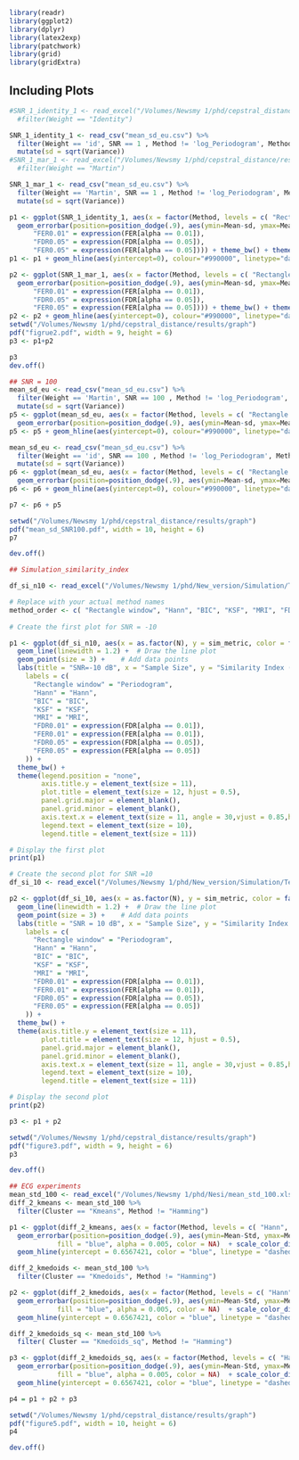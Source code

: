 
```r
library(readr)
library(ggplot2)
library(dplyr)
library(latex2exp)
library(patchwork)
library(grid)
library(gridExtra)
```

## Including Plots


```r
#SNR_1_identity_1 <- read_excel("/Volumes/Newsmy 1/phd/cepstral_distance/results/excel/simulation_mean_sd_SNR-1_.xlsx") %>% filter(Method %in% c( "Periodogram", "BIC", "KSF", "MRI", "FDR0.01", "FER0.01", "FDR0.05", "FER0.05")) %>% mutate(No = as.character(N), sd = sqrt(Variance)) %>%
  #filter(Weight == "Identity")

SNR_1_identity_1 <- read_csv("mean_sd_eu.csv") %>%
  filter(Weight == 'id', SNR == 1 , Method != 'log_Periodogram', Method != 'Hann') %>%
  mutate(sd = sqrt(Variance))
#SNR_1_mar_1 <- read_excel("/Volumes/Newsmy 1/phd/cepstral_distance/results/excel/simulation_mean_sd_SNR-1_.xlsx") %>% filter(Method %in% c( "Periodogram","BIC", "KSF", "MRI", "FDR0.01", "FER0.01", "FDR0.05", "FER0.05")) %>% mutate(No = as.character(N), sd = sqrt(Variance)) %>%
  #filter(Weight == "Martin")

SNR_1_mar_1 <- read_csv("mean_sd_eu.csv") %>%
  filter(Weight == 'Martin', SNR == 1 , Method != 'log_Periodogram', Method != 'Hann') %>%
  mutate(sd = sqrt(Variance))

p1 <- ggplot(SNR_1_identity_1, aes(x = factor(Method, levels = c( "Rectangle window","BIC", "KSF", "MRI", "FDR0.01", "FER0.01", "FDR0.05", "FER0.05")), y = Mean, color = factor(N, levels = c("128", "256", "512", "1024", "2048", "4096")))) +
  geom_errorbar(position=position_dodge(.9), aes(ymin=Mean-sd, ymax=Mean+sd), width=.5) + labs(x = "", y = expression("Estimation Error" ~(mean %+-% sd)), color = "Sample size", title = "Identity Matrix") + scale_x_discrete(label = c( "Rectangle window" = "Periodogram", "BIC", "KSF", "MRI", "FDR0.01" = expression(FDR[alpha == 0.01]),
      "FER0.01" = expression(FER[alpha == 0.01]),
      "FDR0.05" = expression(FDR[alpha == 0.05]),
      "FER0.05" = expression(FER[alpha == 0.05]))) + theme_bw() + theme(legend.position = "none", plot.title = element_text(size = 12, hjust = 0.5), panel.grid.major = element_blank(),panel.grid.minor = element_blank(),axis.text.x = element_text(size = 11, angle = 30,vjust = 0.85,hjust = 0.75), axis.title.y = element_text(size = 11), legend.text = element_text(size = 10), legend.title = element_text(size = 11))+geom_point(position=position_dodge(.9))
p1 <- p1 + geom_hline(aes(yintercept=0), colour="#990000", linetype="dashed")

p2 <- ggplot(SNR_1_mar_1, aes(x = factor(Method, levels = c( "Rectangle window", "BIC", "KSF", "MRI", "FDR0.01", "FER0.01", "FDR0.05", "FER0.05")), y = Mean, color = factor(N, levels = c("128", "256", "512", "1024", "2048", "4096")))) +
  geom_errorbar(position=position_dodge(.9), aes(ymin=Mean-sd, ymax=Mean+sd), width=.5) + labs(x = "", y = expression("Estimation error"~(mean %+-% sd)), color = "Sample size", title = "Martin Matrix") + scale_x_discrete(label = c( "Rectangle window" = "Periodogram", "BIC", "KSF", "MRI", "FDR0.01" = expression(FDR[alpha == 0.01]),
      "FER0.01" = expression(FER[alpha == 0.01]),
      "FDR0.05" = expression(FDR[alpha == 0.05]),
      "FER0.05" = expression(FER[alpha == 0.05]))) + theme_bw() + theme( plot.title = element_text(size = 12, hjust = 0.5), panel.grid.major = element_blank(),panel.grid.minor = element_blank(),axis.text.x = element_text(size = 11, angle = 30,vjust = 0.85,hjust = 0.75), axis.title.y = element_text(size = 11), legend.text = element_text(size = 10), legend.title = element_text(size = 11))+geom_point(position=position_dodge(.9))
p2 <- p2 + geom_hline(aes(yintercept=0), colour="#990000", linetype="dashed")
setwd("/Volumes/Newsmy 1/phd/cepstral_distance/results/graph")
pdf("figrue2.pdf", width = 9, height = 6)
p3 <- p1+p2

p3
dev.off()

```


```r
## SNR = 100 
mean_sd_eu <- read_csv("mean_sd_eu.csv") %>%
  filter(Weight == 'Martin', SNR == 100 , Method != 'log_Periodogram', Method != 'Hann') %>%
  mutate(sd = sqrt(Variance))
p5 <- ggplot(mean_sd_eu, aes(x = factor(Method, levels = c( "Rectangle window","BIC", "KSF", "MRI", "FDR0.01", "FER0.01", "FDR0.05", "FER0.05")), y = Mean, color = factor(N, levels = c("128", "256", "512", "1024", "2048")))) + geom_point(position=position_dodge(.9))+
  geom_errorbar(position=position_dodge(.9), aes(ymin=Mean-sd, ymax=Mean+sd), width=.5) + labs(x = "", y = expression("Estimation Error" ~(mean %+-% sd)), color = "Sample size", title = "Martin Matrix") + scale_x_discrete(label = c("Hann", "Periodogram", "BIC", "KSF", "MRI", expression(FDR[alpha == 0.01]), expression(FER[alpha == 0.01]), expression(FDR[alpha == 0.05]), expression(FER[alpha == 0.05]))) + theme_bw() + theme(legend.position = "none", plot.title = element_text(size = 12, hjust = 0.5), panel.grid.major = element_blank(),panel.grid.minor = element_blank(),axis.text.x = element_text(size = 11, angle = 30,vjust = 0.85,hjust = 0.75), axis.title.y = element_text(size = 11), legend.text = element_text(size = 10), legend.title = element_text(size = 11))+geom_point(position=position_dodge(.9))
p5 <- p5 + geom_hline(aes(yintercept=0), colour="#990000", linetype="dashed")

mean_sd_eu <- read_csv("mean_sd_eu.csv") %>%
  filter(Weight == 'id', SNR == 100 , Method != 'log_Periodogram', Method != 'Hann') %>%
  mutate(sd = sqrt(Variance))
p6 <- ggplot(mean_sd_eu, aes(x = factor(Method, levels = c( "Rectangle window","BIC", "KSF", "MRI", "FDR0.01", "FER0.01", "FDR0.05", "FER0.05")), y = Mean, color = factor(N, levels = c("128", "256", "512", "1024", "2048")))) + geom_point(position=position_dodge(.9))+
  geom_errorbar(position=position_dodge(.9), aes(ymin=Mean-sd, ymax=Mean+sd), width=.5) + labs(x = "", y = expression("Estimation Error" ~(mean %+-% sd)), color = "Sample size", title = "Identity Matrix") + scale_x_discrete(label = c("Hann", "Periodogram", "BIC", "KSF", "MRI", expression(FDR[alpha == 0.01]), expression(FER[alpha == 0.01]), expression(FDR[alpha == 0.05]), expression(FER[alpha == 0.05]))) + theme_bw() + theme(legend.position = "none", plot.title = element_text(size = 12, hjust = 0.5), panel.grid.major = element_blank(),panel.grid.minor = element_blank(),axis.text.x = element_text(size = 11, angle = 30,vjust = 0.85,hjust = 0.75), axis.title.y = element_text(size = 11), legend.text = element_text(size = 10), legend.title = element_text(size = 11))+geom_point(position=position_dodge(.9))
p6 <- p6 + geom_hline(aes(yintercept=0), colour="#990000", linetype="dashed")

p7 <- p6 + p5

setwd("/Volumes/Newsmy 1/phd/cepstral_distance/results/graph")
pdf("mean_sd_SNR100.pdf", width = 10, height = 6)
p7

dev.off()
```

```r
## Simulation_similarity_index

df_si_n10 <- read_excel("/Volumes/Newsmy 1/phd/New_version/Simulation/Test_Cluster/SNR-10_sim_martin.xlsx") 

# Replace with your actual method names
method_order <- c( "Rectangle window", "Hann", "BIC", "KSF", "MRI", "FDR0.01", "FER0.01", "FDR0.05", "FER0.05")
  
# Create the first plot for SNR = -10

p1 <- ggplot(df_si_n10, aes(x = as.factor(N), y = sim_metric, color = factor(Method, levels = method_order), group = factor(Method, levels = method_order))) +
  geom_line(linewidth = 1.2) +  # Draw the line plot
  geom_point(size = 3) +    # Add data points
  labs(title = "SNR=-10 dB", x = "Sample Size", y = "Similarity Index (mean)", color = "N") + scale_color_discrete(
    labels = c(
      "Rectangle window" = "Periodogram",
      "Hann" = "Hann",
      "BIC" = "BIC",
      "KSF" = "KSF",
      "MRI" = "MRI",
      "FDR0.01" = expression(FDR[alpha == 0.01]),
      "FER0.01" = expression(FER[alpha == 0.01]),
      "FDR0.05" = expression(FDR[alpha == 0.05]),
      "FER0.05" = expression(FER[alpha == 0.05])
    )) +
  theme_bw() +
  theme(legend.position = "none", 
        axis.title.y = element_text(size = 11), 
        plot.title = element_text(size = 12, hjust = 0.5), 
        panel.grid.major = element_blank(),
        panel.grid.minor = element_blank(),
        axis.text.x = element_text(size = 11, angle = 30,vjust = 0.85,hjust = 0.75), 
        legend.text = element_text(size = 10), 
        legend.title = element_text(size = 11))

# Display the first plot
print(p1)

# Create the second plot for SNR =10
df_si_10 <- read_excel("/Volumes/Newsmy 1/phd/New_version/Simulation/Test_Cluster/SNR10_sim_martin.xlsx") 

p2 <- ggplot(df_si_10, aes(x = as.factor(N), y = sim_metric, color = factor(Method, levels = method_order), group = factor(Method, levels = method_order))) +
  geom_line(linewidth = 1.2) +  # Draw the line plot
  geom_point(size = 3) +    # Add data points
  labs(title = "SNR = 10 dB", x = "Sample Size", y = "Similarity Index (mean)", color = "Method")+ scale_color_discrete(
    labels = c(
      "Rectangle window" = "Periodogram",
      "Hann" = "Hann",
      "BIC" = "BIC",
      "KSF" = "KSF",
      "MRI" = "MRI",
      "FDR0.01" = expression(FDR[alpha == 0.01]),
      "FER0.01" = expression(FER[alpha == 0.01]),
      "FDR0.05" = expression(FDR[alpha == 0.05]),
      "FER0.05" = expression(FER[alpha == 0.05])
    )) + 
  theme_bw() +
  theme(axis.title.y = element_text(size = 11), 
        plot.title = element_text(size = 12, hjust = 0.5), 
        panel.grid.major = element_blank(),
        panel.grid.minor = element_blank(),
        axis.text.x = element_text(size = 11, angle = 30,vjust = 0.85,hjust = 0.75), 
        legend.text = element_text(size = 10), 
        legend.title = element_text(size = 11))

# Display the second plot
print(p2)

p3 <- p1 + p2

setwd("/Volumes/Newsmy 1/phd/cepstral_distance/results/graph")
pdf("figure3.pdf", width = 9, height = 6)
p3

dev.off()
```

```r
## ECG experiments
mean_std_100 <- read_excel("/Volumes/Newsmy 1/phd/Nesi/mean_std_100.xlsx")
diff_2_kmeans <- mean_std_100 %>%
  filter(Cluster == "Kmeans", Method != "Hamming")

p1 <- ggplot(diff_2_kmeans, aes(x = factor(Method, levels = c( "Hann", "Periodogram", "BIC", "KSF", "MRI", "FDR_0.01", "FER_0.01", "FDR_0.05", "FER_0.05")), y = Mean, color = factor(Weight))) +
  geom_errorbar(position=position_dodge(.9), aes(ymin=Mean-Std, ymax=Mean+Std), width=.5) + labs(x = "Method", y = expression(Similarity~Index~(mean %+-% sd)), color = "Cluster", linetype = "Weight Matrix", title = "K-means (sq. dist.)") + scale_x_discrete(label = c("Hann", "Periodogram", "BIC", "KSF", "MRI", expression(FDR[alpha == 0.01]), expression(FER[alpha == 0.01]), expression(FDR[alpha == 0.05]), expression(FER[alpha == 0.05]))) + theme_bw() + theme(legend.position = "none" , axis.title.y = element_text(size = 11), plot.title = element_text(size = 12, hjust = 0.5), panel.grid.major = element_blank(),panel.grid.minor = element_blank(),axis.text.x = element_text(size = 11, angle = 30,vjust = 0.85,hjust = 0.75), legend.text = element_text(size = 10), legend.title = element_text(size = 11))+geom_point(position=position_dodge(.9), size = 1) + scale_color_discrete(label = c("Euclidean", "Martin")) + geom_rect(aes(xmin = -Inf, xmax = Inf, ymin = 0.6567421 - 0.07819254, ymax = 0.6567421 + 0.07819254),
            fill = "blue", alpha = 0.005, color = NA)  + scale_color_discrete(label = c("Identity", "Martin")) +
  geom_hline(yintercept = 0.6567421, color = "blue", linetype = "dashed") 

diff_2_kmedoids <- mean_std_100 %>%
  filter(Cluster == "Kmedoids", Method != "Hamming")

p2 <- ggplot(diff_2_kmedoids, aes(x = factor(Method, levels = c( "Hann", "Periodogram", "BIC", "KSF", "MRI", "FDR_0.01", "FER_0.01", "FDR_0.05", "FER_0.05")), y = Mean, color = factor(Weight))) +
  geom_errorbar(position=position_dodge(.9), aes(ymin=Mean-Std, ymax=Mean+Std), width=.5) + labs(x = "Method", y = expression(Similarity~Index~(mean %+-% sd)), color = "Cluster", linetype = "Weight Matrix", title = "K-medoids") + scale_x_discrete(label = c("Hann", "Periodogram", "BIC", "KSF", "MRI", expression(FDR[alpha == 0.01]), expression(FER[alpha == 0.01]), expression(FDR[alpha == 0.05]), expression(FER[alpha == 0.05]))) + theme_bw() + theme(legend.position = "none", axis.title.y = element_text(size = 11), plot.title = element_text(size = 12, hjust = 0.5), panel.grid.major = element_blank(),panel.grid.minor = element_blank(),axis.text.x = element_text(size =11, angle = 30,vjust = 0.85,hjust = 0.75), legend.text = element_text(size = 10), legend.title = element_text(size = 11))+geom_point(position=position_dodge(.9), size = 1) + scale_color_discrete(label = c("Euclidean", "Martin")) + geom_rect(aes(xmin = -Inf, xmax = Inf, ymin = 0.6567421 - 0.07819254, ymax = 0.6567421 + 0.07819254),
            fill = "blue", alpha = 0.005, color = NA)  + scale_color_discrete(label = c("Identity", "Martin")) +
  geom_hline(yintercept = 0.6567421, color = "blue", linetype = "dashed") 

diff_2_kmedoids_sq <- mean_std_100 %>%
  filter( Cluster == "Kmedoids_sq", Method != "Hamming")

p3 <- ggplot(diff_2_kmedoids_sq, aes(x = factor(Method, levels = c( "Hann",  "Periodogram", "BIC", "KSF", "MRI", "FDR_0.01", "FER_0.01", "FDR_0.05", "FER_0.05")), y = Mean, color = factor(Weight))) +
  geom_errorbar(position=position_dodge(.9), aes(ymin=Mean-Std, ymax=Mean+Std), width=.5) + labs(x = "Method", y = expression(Similarity~Index~(mean %+-% sd)), color = "Cluster", linetype = "Weight Matrix", title = "K-medoids (sq. dist.)") + scale_x_discrete(label = c("Hann", "Periodogram", "BIC", "KSF", "MRI", expression(FDR[alpha == 0.01]), expression(FER[alpha == 0.01]), expression(FDR[alpha == 0.05]), expression(FER[alpha == 0.05]))) + theme_bw() + theme(legend.position = c(0.75, 0.88), axis.title.y = element_text(size = 11), plot.title = element_text(size = 12, hjust = 0.5), panel.grid.major = element_blank(),panel.grid.minor = element_blank(),axis.text.x = element_text(size =11, angle = 30,vjust = 0.85,hjust = 0.75), legend.text = element_text(size = 10), legend.title = element_blank())+geom_point(position=position_dodge(.9), size = 1) + scale_color_discrete(label = c("Euclidean", "Martin")) + geom_rect(aes(xmin = -Inf, xmax = Inf, ymin = 0.6567421 - 0.07819254, ymax = 0.6567421 + 0.07819254),
            fill = "blue", alpha = 0.005, color = NA)  + scale_color_discrete(label = c("Identity", "Martin")) +
  geom_hline(yintercept = 0.6567421, color = "blue", linetype = "dashed") 

p4 = p1 + p2 + p3

setwd("/Volumes/Newsmy 1/phd/cepstral_distance/results/graph")
pdf("figure5.pdf", width = 10, height = 6)
p4

dev.off()
```

